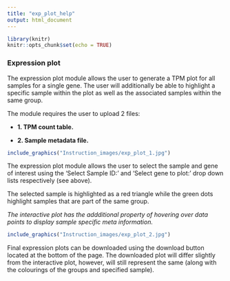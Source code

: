 ```yaml
---
title: "exp_plot_help"
output: html_document
---
```


```r
library(knitr)
knitr::opts_chunk$set(echo = TRUE)
```

### Expression plot

The expression plot module allows the user to generate a TPM plot for all samples for a single gene. The user will additionally be able to highlight a specific sample within the plot as well as the associated samples within the same group. 

The module requires the user to upload 2 files:

* **1. TPM count table.**

* **2. Sample metadata file.**

```r
include_graphics("Instruction_images/exp_plot_1.jpg")
```

The expression plot module allows the user to select the sample and gene of interest using the 'Select Sample ID:' and 'Select gene to plot:' drop down lists respectively (see above). 

The selected sample is highlighted as a red triangle while the green dots highlight samples that are part of the same group.

*The interactive plot has the addditional property of hovering over data points to display sample specific meta information.* 

```r
include_graphics("Instruction_images/exp_plot_2.jpg")
```

Final expression plots can be downloaded using the download button located at the bottom of the page. The downloaded plot will differ slightly from the interactive plot, however, will still represent the same (along with the colourings of the groups and specified sample).
